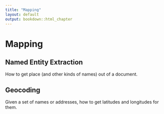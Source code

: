 ```yaml
---
title: "Mapping"
layout: default
output: bookdown::html_chapter
---
```


# Mapping

## Named Entity Extraction

How to get place (and other kinds of names) out of a document.

## Geocoding

Given a set of names or addresses, how to get latitudes and longitudes for them.
